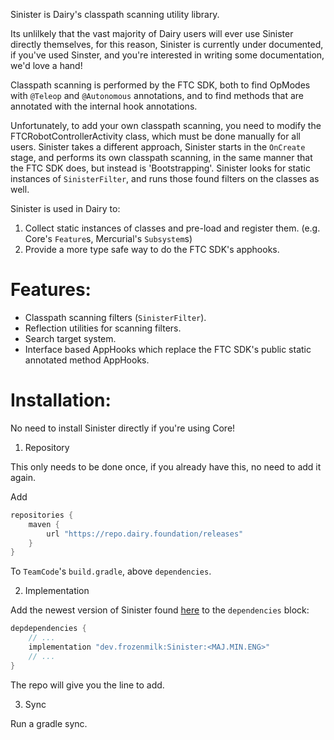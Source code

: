 <Note>Sinister is Dairy's classpath scanning utility library.</Note>

Its unlilkely that the vast majority of Dairy users will ever use Sinister
directly themselves, for this reason, Sinister is currently under documented, if
you've used Sinster, and you're interested in writing some documentation, we'd
love a hand!

Classpath scanning is performed by the FTC SDK, both to find OpModes with
`@Teleop` and `@Autonomous` annotations, and to find methods that are annotated
with the internal hook annotations.

Unfortunately, to add your own classpath scanning, you need to modify the
FTCRobotControllerActivity class, which must be done manually for all users.
Sinister takes a different approach, Sinister starts in the `OnCreate` stage,
and performs its own classpath scanning, in the same manner that the FTC SDK
does, but instead is 'Bootstrapping'. Sinister looks for static instances of
`SinisterFilter`, and runs those found filters on the classes as well.

Sinister is used in Dairy to:
1. Collect static instances of classes and pre-load and register them. (e.g.
Core's `Feature`s, Mercurial's `Subsystem`s)
2. Provide a more type safe way to do the FTC SDK's apphooks.

# Features:

- Classpath scanning filters (`SinisterFilter`).
- Reflection utilities for scanning filters.
- Search target system.
- Interface based AppHooks which replace the FTC SDK's public static annotated
  method AppHooks.

# Installation:

<Note>No need to install Sinister directly if you're using Core!</Note>

1. Repository

<Info>
This only needs to be done once, if you already have this, no need to add it
again.
</Info>

Add

```gradle
repositories {
	maven {
		url "https://repo.dairy.foundation/releases"
	}
}
```

To `TeamCode`'s `build.gradle`, above `dependencies`.

2. Implementation

Add the newest version of Sinister found
[here](https://repo.dairy.foundation/#/releases/dev/frozenmilk/Sinister) to
the `dependencies` block:

```gradle
depdependencies {
	// ...
	implementation "dev.frozenmilk:Sinister:<MAJ.MIN.ENG>"
	// ...
}
```

The repo will give you the line to add.

3. Sync

Run a gradle sync.
